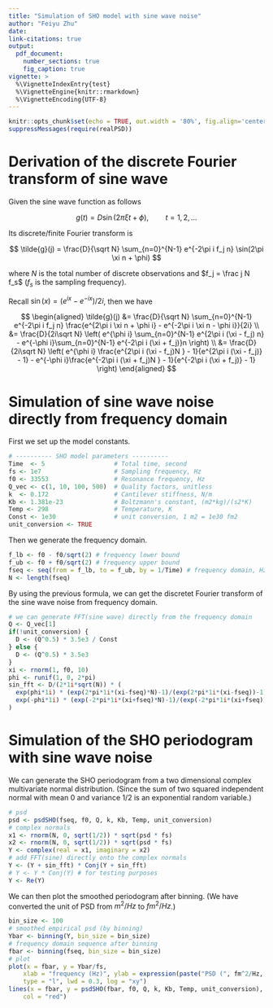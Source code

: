 ```yaml
---
title: "Simulation of SHO model with sine wave noise"
author: "Feiyu Zhu"
date: 
link-citations: true
output: 
  pdf_document:
    number_sections: true
    fig_caption: true
vignette: >
  %\VignetteIndexEntry{test}
  %\VignetteEngine{knitr::rmarkdown}
  %\VignetteEncoding{UTF-8}
---
```


```r
knitr::opts_chunk$set(echo = TRUE, out.width = '80%', fig.align='center')
suppressMessages(require(realPSD))
```

# Derivation of the discrete Fourier transform of sine wave

Given the sine wave function as follows

$$
g(t) = D \sin(2\pi \xi t + \phi), \quad\quad t = 1,2,\ldots
$$

Its discrete/finite Fourier transform is

$$
\tilde{g}(j) = \frac{D}{\sqrt N} \sum_{n=0}^{N-1} e^{-2\pi i f_j n} \sin(2\pi \xi n + \phi)
$$

where $N$ is the total number of discrete observations and $f_j = \frac j N f_s$ ($f_s$ is the sampling frequency).

Recall $\sin(x) = (e^{ix} - e^{-ix})/ 2i$, then we have

$$
\begin{aligned}
\tilde{g}(j) &= \frac{D}{\sqrt N} \sum_{n=0}^{N-1} e^{-2\pi i f_j n} \frac{e^{2\pi i \xi n + \phi i} - e^{-2\pi i \xi n - \phi i}}{2i} \\
&= \frac{D}{2i\sqrt N} \left( e^{\phi i} \sum_{n=0}^{N-1} e^{2\pi i (\xi - f_j) n} - e^{-\phi i}\sum_{n=0}^{N-1} e^{-2\pi i (\xi + f_j)}n  \right) \\ 
&= \frac{D}{2i\sqrt N} \left( e^{\phi i} \frac{e^{2\pi i (\xi - f_j)N } - 1}{e^{2\pi i (\xi - f_j)} - 1} - e^{-\phi i}\frac{e^{-2\pi i (\xi + f_j)N } - 1}{e^{-2\pi i (\xi + f_j)} - 1} \right)
\end{aligned}
$$

# Simulation of sine wave noise directly from frequency domain

First we set up the model constants.

```r
# ---------- SHO model parameters ----------
Time  <- 5                   # Total time, second
fs <- 1e7                    # Sampling frequency, Hz
f0 <- 33553                  # Resonance frequency, Hz
Q_vec <- c(1, 10, 100, 500)  # Quality factors, unitless
k  <- 0.172                  # Cantilever stiffness, N/m
Kb <- 1.381e-23              # Boltzmann's constant, (m2*kg)/(s2*K)
Temp <- 298                  # Temperature, K
Const <- 1e30                # unit conversion, 1 m2 = 1e30 fm2
unit_conversion <- TRUE
```

Then we generate the frequency domain.

```r
f_lb <- f0 - f0/sqrt(2) # frequency lower bound
f_ub <- f0 + f0/sqrt(2) # frequency upper bound
fseq <- seq(from = f_lb, to = f_ub, by = 1/Time) # frequency domain, Hz
N <- length(fseq)
```

By using the previous formula, we can get the discretet Fourier transform  of the sine wave noise from frequency domain.

```r
# we can generate FFT(sine wave) directly from the frequency domain
Q <- Q_vec[1]
if(!unit_conversion) {
  D <- (Q^0.5) * 3.5e3 / Const
} else {
  D <- (Q^0.5) * 3.5e3
}
xi <- rnorm(1, f0, 10)
phi <- runif(1, 0, 2*pi)
sin_fft <- D/(2*1i*sqrt(N)) * (
  exp(phi*1i) * (exp(2*pi*1i*(xi-fseq)*N)-1)/(exp(2*pi*1i*(xi-fseq))-1) -
  exp(-phi*1i) * (exp(-2*pi*1i*(xi+fseq)*N)-1)/(exp(-2*pi*1i*(xi+fseq))-1)
) 
```

# Simulation of the SHO periodogram with sine wave noise

We can generate the SHO periodogram from a two dimensional complex multivariate normal distribution. (Since the sum of two squared independent normal with mean 0 and variance $1/2$ is an exponential random variable.) 

```r
# psd
psd <- psdSHO(fseq, f0, Q, k, Kb, Temp, unit_conversion)
# complex normals
x1 <- rnorm(N, 0, sqrt(1/2)) * sqrt(psd * fs)
x2 <- rnorm(N, 0, sqrt(1/2)) * sqrt(psd * fs)
Y <- complex(real = x1, imaginary = x2)
# add FFT(sine) directly onto the complex normals
Y <- (Y + sin_fft) * Conj(Y + sin_fft)
# Y <- Y * Conj(Y) # for testing purposes
Y <- Re(Y)
```

We can then plot the smoothed periodogram after binning. (We have converted the unit of PSD from $m^2/Hz$ to $fm^2/Hz$.)

```r
bin_size <- 100
# smoothed empirical psd (by binning)
Ybar <- binning(Y, bin_size = bin_size)
# frequency domain sequence after binning
fbar <- binning(fseq, bin_size = bin_size)
# plot
plot(x = fbar, y = Ybar/fs, 
    xlab = "frequency (Hz)", ylab = expression(paste("PSD (", fm^2/Hz, ")")),
    type = "l", lwd = 0.3, log = "xy")
lines(x = fbar, y = psdSHO(fbar, f0, Q, k, Kb, Temp, unit_conversion), 
    col = "red")
```



